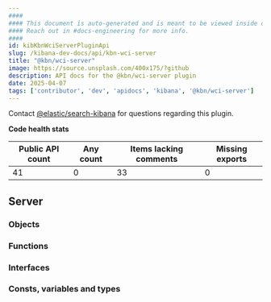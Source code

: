 ```yaml
---
####
#### This document is auto-generated and is meant to be viewed inside our experimental, new docs system.
#### Reach out in #docs-engineering for more info.
####
id: kibKbnWciServerPluginApi
slug: /kibana-dev-docs/api/kbn-wci-server
title: "@kbn/wci-server"
image: https://source.unsplash.com/400x175/?github
description: API docs for the @kbn/wci-server plugin
date: 2025-04-07
tags: ['contributor', 'dev', 'apidocs', 'kibana', '@kbn/wci-server']
---
```




Contact [@elastic/search-kibana](https://github.com/orgs/elastic/teams/search-kibana) for questions regarding this plugin.

**Code health stats**

| Public API count  | Any count | Items lacking comments | Missing exports |
|-------------------|-----------|------------------------|-----------------|
| 41 | 0 | 33 | 0 |

## Server

### Objects
<DocDefinitionList data={kbnWciServerObj.server.objects}/>

### Functions
<DocDefinitionList data={kbnWciServerObj.server.functions}/>

### Interfaces
<DocDefinitionList data={kbnWciServerObj.server.interfaces}/>

### Consts, variables and types
<DocDefinitionList data={kbnWciServerObj.server.misc}/>

